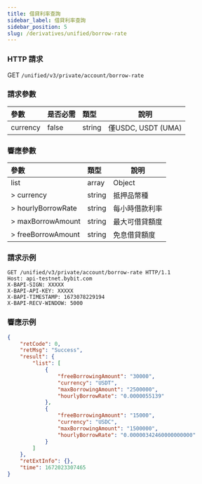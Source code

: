```yaml
---
title: 借貸利率查詢
sidebar_label: 借貸利率查詢
sidebar_position: 5
slug: /derivatives/unified/borrow-rate
---
```


### HTTP 請求
GET `/unified/v3/private/account/borrow-rate`

### 請求參數
| 參數 | 是否必需 | 類型 | 說明|
|:----- |:-------|:-----|------ |
|currency |false |string |僅USDC, USDT (UMA)|

### 響應參數
| 參數 | 類型 | 說明|
|:----- |:-----|----- |
|list |array |Object |
|> currency |string |抵押品幣種|
|> hourlyBorrowRate |string |每小時借款利率|
|> maxBorrowAmount |string |最大可借貸額度|
|> freeBorrowAmount |string |免息借貸額度|

### 請求示例

```http
GET /unified/v3/private/account/borrow-rate HTTP/1.1
Host: api-testnet.bybit.com
X-BAPI-SIGN: XXXXX
X-BAPI-API-KEY: XXXXX
X-BAPI-TIMESTAMP: 1673078229194
X-BAPI-RECV-WINDOW: 5000
```

### 響應示例

```json
{
    "retCode": 0,
    "retMsg": "Success",
    "result": {
        "list": [
            {
                "freeBorrowingAmount": "30000",
                "currency": "USDT",
                "maxBorrowingAmount": "2500000",
                "hourlyBorrowRate": "0.0000055139"
            },
            {
                "freeBorrowingAmount": "15000",
                "currency": "USDC",
                "maxBorrowingAmount": "1500000",
                "hourlyBorrowRate": "0.00000342460000000000"
            }
        ]
    },
    "retExtInfo": {},
    "time": 1672023307465
}
```
